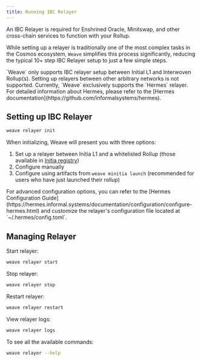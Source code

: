 ```yaml
---
title: Running IBC Relayer
---
```


An IBC Relayer is required for Enshrined Oracle, Minitswap, and other cross-chain services to function with your Rollup.

While setting up a relayer is traditionally one of the most complex tasks in the Cosmos ecosystem, 
`Weave` simplifies this process significantly, reducing the typical 10+ step IBC Relayer setup to just a few simple steps.

<Warning>
`Weave` only supports IBC relayer setup between Initial L1 and Interwoven Rollup(s). Setting up relayers between other arbitrary networks is not supported.
</Warning>

<Note>
Currently, `Weave` exclusively supports the `Hermes` relayer. For detailed information about Hermes, please refer to the [Hermes documentation](https://github.com/informalsystems/hermes).
</Note>

## Setting up IBC Relayer
```bash
weave relayer init
```
When initializing, Weave will present you with three options:
1. Set up a relayer between Initia L1 and a whitelisted Rollup (those available in [Initia registry](https://github.com/initia-labs/initia-registry))
2. Configure manually
3. Configure using artifacts from `weave minitia launch` (recommended for users who have just launched their rollup)

<Note>
For advanced configuration options, you can refer to the [Hermes Configuration Guide](https://hermes.informal.systems/documentation/configuration/configure-hermes.html) and customize the relayer's configuration file located at `~/.hermes/config.toml`.
</Note>

## Managing Relayer

Start relayer:
```bash
weave relayer start
```

Stop relayer:
```bash
weave relayer stop
```

Restart relayer:
```bash
weave relayer restart
```

View relayer logs:
```bash
weave relayer logs
```

To see all the available commands: 
```bash
weave relayer --help
```
